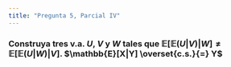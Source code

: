 ```yaml
---
title: "Pregunta 5, Parcial IV"
---
```


### Construya tres v.a. $U$, $V$ y $W$ tales que $\mathbb{E}[\mathbb{E}(U|V)|W] \neq \mathbb{E}[\mathbb{E}(U|W)|V]$. $\mathbb{E}[X|Y] \overset{c.s.}{=} Y$